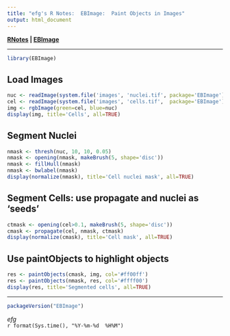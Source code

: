 ```yaml
---
title: "efg's R Notes:  EBImage:  Paint Objects in Images"
output: html_document
---
```


**[RNotes](../../index.html) | [EBImage](index.html)** 

*****

```r
library(EBImage)
```

## Load Images

```r
nuc <- readImage(system.file('images', 'nuclei.tif', package='EBImage'))
cel <- readImage(system.file('images', 'cells.tif',  package='EBImage'))
img <- rgbImage(green=cel, blue=nuc)
display(img, title='Cells', all=TRUE)
```

## Segment Nuclei

```r
nmask <- thresh(nuc, 10, 10, 0.05)
nmask <- opening(nmask, makeBrush(5, shape='disc'))
nmask <- fillHull(nmask)
nmask <- bwlabel(nmask)
display(normalize(nmask), title='Cell nuclei mask', all=TRUE)
```

## Segment Cells:  use propagate and nuclei as 'seeds'

```r
ctmask <- opening(cel>0.1, makeBrush(5, shape='disc'))
cmask <- propagate(cel, nmask, ctmask)
display(normalize(cmask), title='Cell mask', all=TRUE)
```

## Use paintObjects to highlight objects

```r
res <- paintObjects(cmask, img, col='#ff00ff')
res <- paintObjects(nmask, res, col='#ffff00')
display(res, title='Segmented cells', all=TRUE)
```                                                             

*****

```r
packageVersion("EBImage")
```

*efg*  
`r format(Sys.time(), "%Y-%m-%d  %H%M")` 